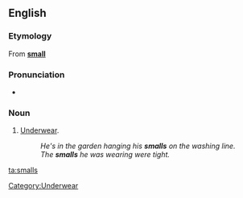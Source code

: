 ==English==

===Etymology===
From '''[[small]]'''

===Pronunciation===
*{{rhymes|ɔːlz}}

===Noun===
{{en-plural-noun}}

# {{context|British|Australia|informal}} [[underwear|Underwear]].
#:''He's in the garden hanging his '''smalls''' on the washing line.''
#:''The '''smalls''' he was wearing were tight.''

[[Category:Underwear]]

[[ta:smalls]]
